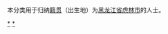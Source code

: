 {{Catnav|頁面分類|各種主題的頁面分類|依中国各省来作的分类|各地中国人|黑龙江人|鸡西人}}
{{Catnav|頁面分類|人物|各國人物|中国人|各地中国人|黑龙江人|鸡西人}}

本分类用于归纳[[籍贯|籍贯]]（出生地）为[[黑龙江省|黑龙江省]][[虎林市|虎林市]]的人士。

[[Category:鸡西人|*]]
[[Category:虎林|*]]